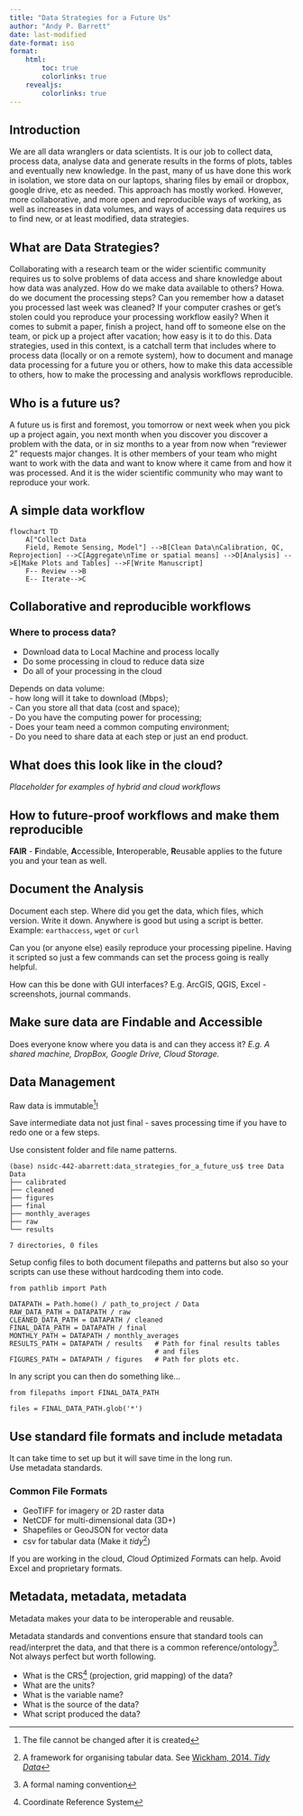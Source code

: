 ```yaml
---
title: "Data Strategies for a Future Us"
author: "Andy P. Barrett"
date: last-modified
date-format: iso
format:
    html:
        toc: true
        colorlinks: true
    revealjs:
        colorlinks: true
---
```


## Introduction

We are all data wranglers or data scientists.  It is our job to
collect data, process data, analyse data and generate results in the
forms of plots, tables and eventually new knowledge.  In the past,
many of us have done this work in isolation, we store data on our
laptops, sharing files by email or dropbox, google drive, etc as
needed.  This approach has mostly worked.  However, more
collaborative, and more open and reproducible ways of working, as well
as increases in data volumes, and ways of accessing data requires us
to find new, or at least modified, data strategies.


## What are Data Strategies?

Collaborating with a research team or the wider scientific community
requires us to solve problems of data access and share knowledge about
how data was analyzed.  How do we make data available to others?  Howa.
do we document the processing steps?  Can you remember how a dataset
you processed last week was cleaned?  If your computer crashes or
get's stolen could you reproduce your processing workflow easily?
When it comes to submit a paper, finish a project, hand off to someone
else on the team, or pick up a project after vacation; how easy is it
to do this.  Data strategies, used in this context, is a catchall term
that includes where to process data (locally or on a remote system),
how to document and manage data processing for a future you or others,
how to make this data accessible to others, how to make the processing
and analysis workflows reproducible.


## Who is a future us?

A future us is first and foremost, you tomorrow or next week when you
pick up a project again, you next month when you discover you discover
a problem with the data, or in siz months to a year from now when
"reviewer 2" requests major changes.  It is other members of your team
who might want to work with the data and want to know where it came
from and how it was processed.  And it is the wider scientific
community who may want to reproduce your work.


## A simple data workflow
```mermaid
flowchart TD
    A["Collect Data
    Field, Remote Sensing, Model"] -->B[Clean Data\nCalibration, QC, Reprojection] -->C[Aggregate\nTime or spatial means] -->D[Analysis] -->E[Make Plots and Tables] -->F[Write Manuscript]
    F-- Review -->B
    E-- Iterate-->C
```


## Collaborative and reproducible workflows

### Where to process data?

 - Download data to Local Machine and process locally
 - Do some processing in cloud to reduce data size
 - Do all of your processing in the cloud

Depends on data volume:  
 - how long will it take to download (Mbps);  
 - Can you store all that data (cost and space);  
 - Do you have the computing power for processing;  
 - Does your team need a common computing environment;  
 - Do you need to share data at each step or just an end product.  


## What does this look like in the cloud?

*Placeholder for examples of hybrid and cloud workflows*


## How to future-proof workflows and make them reproducible

**FAIR** - **F**indable, **A**ccessible, **I**nteroperable, **R**eusable applies to
  the future you and your tean as well.

## Document the Analysis

Document each step.  Where did you get the data, which files, which version.  Write it down.  Anywhere is good but using a script is better.
Example: `earthaccess`, `wget` or `curl`

Can you (or anyone else) easily reproduce your processing pipeline.  Having it scripted so just a few commands can set the process going is really helpful.

How can this be done with GUI interfaces? E.g. ArcGIS, QGIS, Excel - screenshots, journal commands.

## Make sure data are **F**indable and **A**ccessible

Does everyone know where you data is and can they access it?  *E.g. A
shared machine, DropBox, Google Drive, Cloud Storage.* 

## Data Management

Raw data is immutable^[The file cannot be changed after it is
created]!

Save intermediate data not just final - saves processing time if you
have to redo one or a few steps.

Use consistent folder and file name patterns.

```
(base) nsidc-442-abarrett:data_strategies_for_a_future_us$ tree Data
Data
├── calibrated
├── cleaned
├── figures
├── final
├── monthly_averages
├── raw
└── results

7 directories, 0 files
```

Setup config files to both document filepaths and patterns but also so
your scripts can use these without hardcoding them into code.  

```
from pathlib import Path

DATAPATH = Path.home() / path_to_project / Data
RAW_DATA_PATH = DATAPATH / raw
CLEANED_DATA_PATH = DATAPATH / cleaned
FINAL_DATA_PATH = DATAPATH / final
MONTHLY_PATH = DATAPATH / monthly_averages
RESULTS_PATH = DATAPATH / results   # Path for final results tables
                                    # and files
FIGURES_PATH = DATAPATH / figures   # Path for plots etc.
```

In any script you can then do something like...
```
from filepaths import FINAL_DATA_PATH

files = FINAL_DATA_PATH.glob('*')
```

## Use standard file formats and include metadata
It can take time to set up but it will save time in the long run.  
Use metadata standards.

### Common File Formats
 - GeoTIFF for imagery or 2D raster data   
 - NetCDF for multi-dimensional data (3D+)  
 - Shapefiles or GeoJSON for vector data  
 - csv for tabular data  (Make it *tidy*^[A framework for organising
 tabular data.  See [Wickham, 2014. *Tidy Data*](https://doi.org/10.18637/jss.v059.i10)])

If you are working in the cloud, *C*loud *O*ptimized *F*ormats can
help.
Avoid Excel and proprietary formats.


## Metadata, metadata, metadata
Metadata makes your  data to be interoperable and reusable.  

Metadata standards and conventions ensure that standard tools can
read/interpret the data, and that there is a common
reference/ontology^[A formal naming convention].  Not
always perfect but worth following.

 - What is the CRS^[Coordinate Reference System] (projection, grid mapping) of the data?  
 - What are the units?  
 - What is the variable name?  
 - What is the source of the data?  
 - What script produced the data?  

